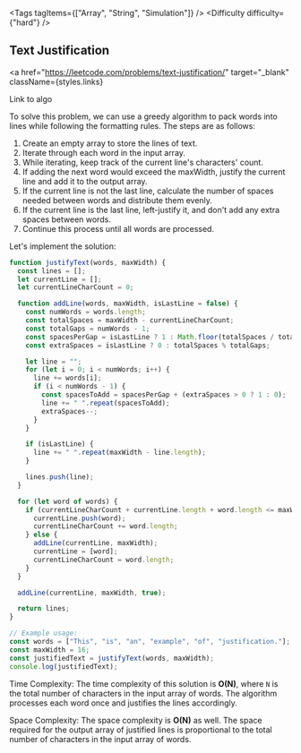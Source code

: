 
<Tags tagItems={["Array", "String", "Simulation"]} />
<Difficulty difficulty={"hard"} />
## Text Justification

<a
  href="https://leetcode.com/problems/text-justification/"
  target="_blank"
  className={styles.links}
>
  Link to algo
</a>

To solve this problem, we can use a greedy algorithm to pack words into lines while following the formatting rules. The steps are as follows:

1. Create an empty array to store the lines of text.
2. Iterate through each word in the input array.
3. While iterating, keep track of the current line's characters' count.
4. If adding the next word would exceed the maxWidth, justify the current line and add it to the output array.
5. If the current line is not the last line, calculate the number of spaces needed between words and distribute them evenly.
6. If the current line is the last line, left-justify it, and don't add any extra spaces between words.
7. Continue this process until all words are processed.

Let's implement the solution:

```javascript
function justifyText(words, maxWidth) {
  const lines = [];
  let currentLine = [];
  let currentLineCharCount = 0;

  function addLine(words, maxWidth, isLastLine = false) {
    const numWords = words.length;
    const totalSpaces = maxWidth - currentLineCharCount;
    const totalGaps = numWords - 1;
    const spacesPerGap = isLastLine ? 1 : Math.floor(totalSpaces / totalGaps);
    const extraSpaces = isLastLine ? 0 : totalSpaces % totalGaps;

    let line = "";
    for (let i = 0; i < numWords; i++) {
      line += words[i];
      if (i < numWords - 1) {
        const spacesToAdd = spacesPerGap + (extraSpaces > 0 ? 1 : 0);
        line += " ".repeat(spacesToAdd);
        extraSpaces--;
      }
    }

    if (isLastLine) {
      line += " ".repeat(maxWidth - line.length);
    }

    lines.push(line);
  }

  for (let word of words) {
    if (currentLineCharCount + currentLine.length + word.length <= maxWidth) {
      currentLine.push(word);
      currentLineCharCount += word.length;
    } else {
      addLine(currentLine, maxWidth);
      currentLine = [word];
      currentLineCharCount = word.length;
    }
  }

  addLine(currentLine, maxWidth, true);

  return lines;
}

// Example usage:
const words = ["This", "is", "an", "example", "of", "justification."];
const maxWidth = 16;
const justifiedText = justifyText(words, maxWidth);
console.log(justifiedText);
```

Time Complexity:
The time complexity of this solution is **O(N)**, where `N` is the total number of characters in the input array of words. The algorithm processes each word once and justifies the lines accordingly.

Space Complexity:
The space complexity is **O(N)** as well. The space required for the output array of justified lines is proportional to the total number of characters in the input array of words.
